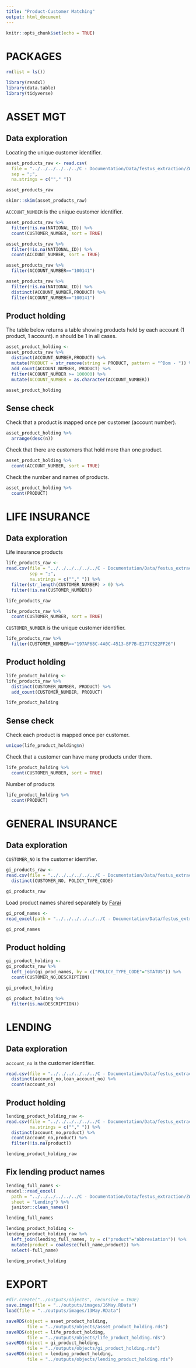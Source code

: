 ```yaml
---
title: "Product-Customer Matching"
output: html_document
---
```


```r
knitr::opts_chunk$set(echo = TRUE)
```


# PACKAGES

```r
rm(list = ls())

library(readxl)
library(data.table)
library(tidyverse)
```

# ASSET MGT

## Data exploration

Locating the unique customer identifier.

```r
asset_products_raw <- read.csv(
  file = "../../../../../../C - Documentation/Data/festus_extraction/ZW/customer_investment.csv", 
  sep = ";", 
  na.strings = c(""," "))

asset_products_raw
```

```r
skimr::skim(asset_products_raw)
```

`ACCOUNT_NUMBER` is the unique customer identifier.

```r
asset_products_raw %>% 
  filter(!is.na(NATIONAL_ID)) %>% 
  count(CUSTOMER_NUMBER, sort = TRUE)

asset_products_raw %>% 
  filter(!is.na(NATIONAL_ID)) %>% 
  count(ACCOUNT_NUMBER, sort = TRUE)

asset_products_raw %>% 
  filter(ACCOUNT_NUMBER=="100141")

asset_products_raw %>% 
  filter(!is.na(NATIONAL_ID)) %>% 
  distinct(ACCOUNT_NUMBER,PRODUCT) %>% 
  filter(ACCOUNT_NUMBER=="100141")
```

## Product holding

The table below returns a table showing products held by each account (1 product, 1 account). n should be 1 in all cases.

```r
asset_product_holding <-
asset_products_raw %>% 
  distinct(ACCOUNT_NUMBER,PRODUCT) %>% 
  mutate(PRODUCT = str_remove(string = PRODUCT, pattern = "^Dom - ")) %>% 
  add_count(ACCOUNT_NUMBER, PRODUCT) %>% 
  filter(ACCOUNT_NUMBER >= 100000) %>% 
  mutate(ACCOUNT_NUMBER = as.character(ACCOUNT_NUMBER))

asset_product_holding
```


## Sense check

Check that a product is mapped once per customer (account number).

```r
asset_product_holding %>% 
  arrange(desc(n))
```

Check that there are customers that hold more than one product.

```r
asset_product_holding %>% 
  count(ACCOUNT_NUMBER, sort = TRUE)
```

Check the number and names of products.

```r
asset_product_holding %>% 
  count(PRODUCT)
```

# LIFE INSURANCE

## Data exploration

Life insurance products

```r
life_products_raw <- 
read.csv(file = "../../../../../../C - Documentation/Data/festus_extraction/ZW/customer_life_insurance.oipa.csv",
         sep = ";",
         na.strings = c(""," ")) %>% 
  filter(str_length(CUSTOMER_NUMBER) > 0) %>%
  filter(!is.na(CUSTOMER_NUMBER))

life_products_raw
```


```r
life_products_raw %>% 
  count(CUSTOMER_NUMBER, sort = TRUE)
```

`CUSTOMER_NUMBER` is the unique customer identifier.

```r
life_products_raw %>% 
  filter(CUSTOMER_NUMBER=="197AF68C-4A0C-4513-BF7B-E177C522FF26")
```

## Product holding

```r
life_product_holding <-
life_products_raw %>% 
  distinct(CUSTOMER_NUMBER, PRODUCT) %>% 
  add_count(CUSTOMER_NUMBER, PRODUCT)

life_product_holding
```
## Sense check

Check each product is mapped once per customer.

```r
unique(life_product_holding$n)
```
Check that a customer can have many products under them.

```r
life_product_holding %>% 
  count(CUSTOMER_NUMBER, sort = TRUE)
```

Number of products

```r
life_product_holding %>% 
  count(PRODUCT)
```

# GENERAL INSURANCE

## Data exploration

`CUSTOMER_NO` is the customer identifier.

```r
gi_products_raw <-
read.csv(file = "../../../../../../C - Documentation/Data/festus_extraction/ZW/customer_general_insurance.csv") %>% 
  distinct(CUSTOMER_NO, POLICY_TYPE_CODE)

gi_products_raw
```

Load product names shared separately by [Farai](https://docs.google.com/spreadsheets/d/1nH-31Fha4YoUTLZ_krU2wBzqDjA9dOUwXM54OlEQU1E/edit#gid=866527667)

```r
gi_prod_names <-
read_excel(path = "../../../../../../C - Documentation/Data/festus_extraction/ZW/supp_product_details.xlsx", sheet = "GI")

gi_prod_names
```

## Product holding

```r
gi_product_holding <-
gi_products_raw %>% 
  left_join(gi_prod_names, by = c("POLICY_TYPE_CODE"="STATUS")) %>% 
  count(CUSTOMER_NO,DESCRIPTION)

gi_product_holding

gi_product_holding %>% 
  filter(is.na(DESCRIPTION))
```


# LENDING

## Data exploration

`account_no` is the customer identifier.

```r
read.csv(file = "../../../../../../C - Documentation/Data/festus_extraction/ZW/customer_lending.csv") %>% 
  distinct(account_no,loan_account_no) %>% 
  count(account_no)
```

## Product holding

```r
lending_product_holding_raw <-
read.csv(file = "../../../../../../C - Documentation/Data/festus_extraction/ZW/customer_lending.csv", 
         na.strings = c(""," ")) %>% 
  distinct(account_no,product) %>% 
  count(account_no,product) %>% 
  filter(!is.na(product))

lending_product_holding_raw
```

## Fix lending product names

```r
lending_full_names <-
readxl::read_excel(
  path = "../../../../../../C - Documentation/Data/festus_extraction/ZW/supp_product_details.xlsx",
  sheet = "Lending") %>% 
  janitor::clean_names()

lending_full_names
```


```r
lending_product_holding <-
lending_product_holding_raw %>% 
  left_join(lending_full_names, by = c("product"="abbreviation")) %>% 
  mutate(product = coalesce(full_name,product)) %>% 
  select(-full_name)

lending_product_holding
```



# EXPORT

```r
#dir.create("../outputs/objects", recursive = TRUE)
save.image(file = "../outputs/images/16May.RData")
load(file = "../outputs/images/13May.RData")

saveRDS(object = asset_product_holding, 
        file = "../outputs/objects/asset_product_holding.rds")
saveRDS(object = life_product_holding, 
        file = "../outputs/objects/life_product_holding.rds")
saveRDS(object = gi_product_holding,
        file = "../outputs/objects/gi_product_holding.rds")
saveRDS(object = lending_product_holding,
        file = "../outputs/objects/lending_product_holding.rds")
```









